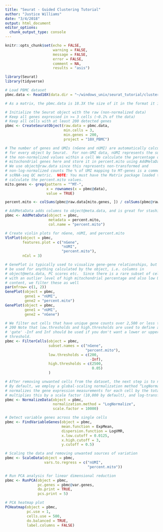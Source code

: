 ```yaml
---
title: "Seurat - Guided Clustering Tutorial"
author: "Justice Williams"
date: "3/4/2018"
output: html_document
editor_options: 
  chunk_output_type: console
---
```


```r
knitr::opts_chunk$set(echo = FALSE,
                      warning = FALSE,
                      message = FALSE,
                      error = FALSE,
                      comment = NA,
                      results = "asis")

library(Seurat)
library(tidyverse)

```

```r
# Load PBMC dataset
pbmc.data <- Read10X(data.dir = "~/windows_unix/seurat_tutorial/cluster_tutorial/filtered_gene_bc_matrices/hg19/")

# As a matrix, the pbmc.data is 18.3X the size of it in the format it is read in with Read10X()

# Initialize the Seurat object with the raw (non-normalized data)
# Keep all genes expressed in >= 3 cells (~0.1% of the data)
# Keep all cells with at least 200 detected genes
pbmc <- CreateSeuratObject(raw.data = pbmc.data,
                           min.cells = 3,
                           min.genes = 200,
                           project = "10X_PBMC")
```

```r
# The number of genes and UMIs (nGene and nUMI) are automatically calculated
# for every object by Seurat.  For non-UMI data, nUMI represents the sum of
# the non-normalized values within a cell We calculate the percentage of
# mitochondrial genes here and store it in percent.mito using AddMetaData.
# We use object@raw.data since this represents non-transformed and
# non-log-normalized counts The % of UMI mapping to MT-genes is a common
# scRNA-seq QC metric.  NOTE: You must have the Matrix package loaded to
# calculate the percent.mito values.
mito.genes <- grep(pattern = "^MT-",
                   x = rownames(x = pbmc@data),
                   value = TRUE)

percent.mito <- colSums(pbmc@raw.data[mito.genes, ]) / colSums(pbmc@raw.data)

# AddMetaData adds columns to object@meta.data, and is great for stashing QC stats
pbmc <- AddMetaData(object = pbmc,
                    metadata = percent.mito,
                    col.name = "percent.mito")

# Create violin plots for nGene, nUMI, and percent.mito
VlnPlot(object = pbmc,
        features.plot = c("nGene",
                          "nUMI",
                          "percent.mito"),
        nCol = 3)
```

```r
# GenePlot is typically used to visualize gene-gene relationships, but can
# be used for anything calculated by the object, i.e. columns in
# object@meta.data, PC scores etc.  Since there is a rare subset of cells
# with an outlier level of high mitochondrial percentage and also low UMI
# content, we filter these as well
par(mfrow= c(1, 2))
GenePlot(object = pbmc,
         gene1 = "nUMI",
         gene2 = "percent.mito")
GenePlot(object = pbmc,
         gene1 = "nUMI",
         gene2 = "nGene")

```

```r
# We filter out cells that have unique gene counts over 2,500 or less than
# 200 Note that low.thresholds and high.thresholds are used to define a
# 'gate' -Inf and Inf should be used if you don't want a lower or upper
# threshold.
pbmc <- FilterCells(object = pbmc,
                    subset.names = c("nGene",
                                     "percent.mito"),
                    low.thresholds = c(200,
                                       -Inf),
                    high.thresholds = c(2500,
                                        0.05)
                    )

```

```r
# After removing unwanted cells from the dataset, the next step is to normalize the data
# By default, we employ a global-scaling normalization method “LogNormalize” that
# normalizes the gene expression measurements for each cell by the total expression,
# multiplies this by a scale factor (10,000 by default), and log-transforms the result.
pbmc <- NormalizeData(object = pbmc,
                      normalization.method = "LogNormalize",
                      scale.factor = 10000)

# Detect variable genes across the single cells
pbmc <- FindVariableGenes(object = pbmc,
                          mean.function = ExpMean,
                          dispersion.function = LogVMR,
                          x.low.cutoff = 0.0125,
                          x.high.cutoff = 3,
                          y.cutoff = 0.5)
```

```r
# Scaling the data and removing unwanted sources of variation
pbmc <- ScaleData(object = pbmc,
                  vars.to.regress = c("nUMI",
                                      "percent.mito"))

```

```r
# Run PCA analysis for linear dimensional reduction
pbmc <- RunPCA(object = pbmc,
               pc.genes = pbmc@var.genes,
               do.print = TRUE,
               pcs.print = 5)

# PCA heatmap plot
PCHeatmap(object = pbmc,
          pc.use = 1,
          cells.use = 500,
          do.balanced = TRUE,
          label.columns = FALSE)

```












